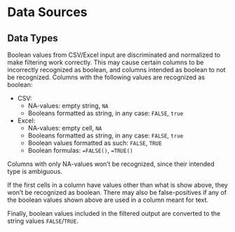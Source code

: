 # Data Sources {#sec-data-sources}

## Data Types

Boolean values from CSV/Excel input are discriminated and normalized to make
filtering work correctly. This may cause certain columns to be incorrectly
recognized as boolean, and columns intended as boolean to not be recognized.
Columns with the following values are recognized as boolean:

- CSV:
    - NA-values: empty string, `NA`
    - Booleans formatted as string, in any case: `FALSE`, `true`
- Excel:
    - NA-values: empty cell, `NA`
    - Booleans formatted as string, in any case: `FALSE`, `true`
    - Boolean values formatted as such: `FALSE`, `TRUE`
    - Boolean formulas: `=FALSE()`, `=TRUE()`

Columns with only NA-values won't be recognized, since their intended type is
ambiguous.

If the first cells in a column have values other than what is show above, they
won't be recognized as boolean. There may also be false-positives if any of the
boolean values shown above are used in a column meant for text.

Finally, boolean values included in the filtered output are converted to the
string values `FALSE`/`TRUE`.
